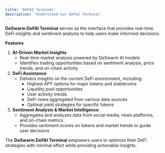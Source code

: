 ```yaml
---
title: 'DeFAI Terminal'
description: 'Understand our DeFAI Terminal'
---
```


**DeSwarm DeFAI Terminal** serves as the interface that provides real-time DeFi insights and sentiment analysis to help users make informed decisions.

**Features**

1. **AI-Driven Market Insights**
    - Real-time market analysis powered by DeSwarm AI models
    - Identifies trading opportunities based on sentiment analysis, price trends, and on-chain activity
2. **DeFi Assistance**
    - Delivers insights on the current DeFi environment, including:
        - Highest APY options for major tokens and stablecoins
        - Liquidity pool opportunities
        - User activity trends
        - DeFi news aggregated from various data sources
        - Optimal yield strategies for specific tokens
3. **Sentiment Analysis & Market Intelligence**
    - Aggregates and analyzes data from social media, news platforms, and on-chain metrics
    - Provides sentiment scores on tokens and market trends to guide user decisions

The **DeSwarm DeFAI Terminal** empowers users to optimize their DeFi strategies with minimal effort while providing actionable insights.
